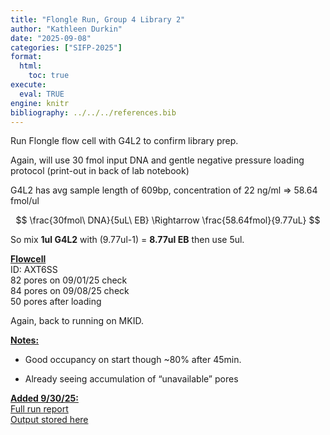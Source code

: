 ```yaml
---
title: "Flongle Run, Group 4 Library 2"
author: "Kathleen Durkin"
date: "2025-09-08"
categories: ["SIFP-2025"]
format:
  html:
    toc: true
execute: 
  eval: TRUE
engine: knitr
bibliography: ../../../references.bib
---
```


Run Flongle flow cell with G4L2 to confirm library prep.

Again, will use 30 fmol input DNA and gentle negative pressure loading protocol (print-out in back of lab notebook)

G4L2 has avg sample length of 609bp, concentration of 22 ng/ml =\> 58.64 fmol/ul

$$
\frac{30fmol\ DNA}{5uL\ EB} \Rightarrow \frac{58.64fmol}{9.77uL}
$$

So mix **1ul G4L2** with (9.77ul-1) = **8.77ul EB** then use 5ul.

[**Flowcell**]{.underline}\
ID: AXT6SS\
82 pores on 09/01/25 check\
84 pores on 09/08/25 check\
50 pores after loading

Again, back to running on MKID.

[**Notes:**]{.underline}

-   Good occupancy on start though \~80% after 45min.

-   Already seeing accumulation of "unavailable" pores

[**Added 9/30/25:\
**]{.underline}[Full run report](https://gannet.fish.washington.edu/kdurkin1/SIFP_2025/Group4_Flongle/Library2/20250908_1629_MD-101223_AXT655_c9f17be4/report_AXT655_20250908_1630_c9f17be4.html)\
[Output stored here](https://gannet.fish.washington.edu/kdurkin1/SIFP_2025/Group4_Flongle/Library2/)
